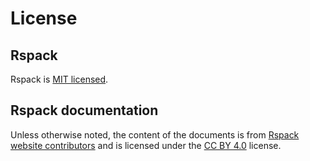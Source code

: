 # License

## Rspack

Rspack is [MIT licensed](https://github.com/web-infra-dev/rspack/blob/main/LICENSE).

## Rspack documentation

Unless otherwise noted, the content of the documents is from [Rspack website contributors](https://github.com/web-infra-dev/rspack/graphs/contributors) and is licensed under the [CC BY 4.0](https://creativecommons.org/licenses/by/4.0/deed.en) license.
